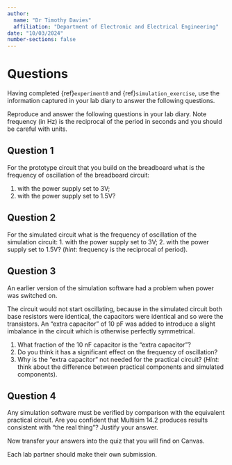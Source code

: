 ```yaml
---
author: 
  name: "Dr Timothy Davies"
  affiliation: "Department of Electronic and Electrical Engineering"
date: "10/03/2024"
number-sections: false
---
```


# Questions {#sec-lab-intro-questions}
Having completed {ref}`experiment0` and  {ref}`simulation_exercise`, use the information captured in your lab diary to answer the following questions.

Reproduce and answer the following questions in your lab diary. Note frequency (in Hz) is the reciprocal of the period in seconds and you should be careful with units.

## Question 1
For the prototype circuit that you build on the breadboard what is the frequency of oscillation of the breadboard circuit:</li>
1. with the power supply set to 3V;
2. with the power supply set to 1.5V?

## Question 2
For the simulated circuit what is the frequency of oscillation of the simulation circuit:
1. with the power supply set to 3V;
2. with the power supply set to 1.5V? (*hint*: frequency is the reciprocal of period).

## Question 3
An earlier version of the simulation software had a problem when power was switched on.

The circuit would not start oscillating, because in the simulated circuit both base resistors were identical, the capacitors were identical and so were the transistors. An “extra capacitor” of 10 pF was added to introduce a slight imbalance in the circuit which is otherwise perfectly symmetrical.

1. What fraction of the 10 nF capacitor is the "extra capacitor"?
2. Do you think it has a significant effect on the frequency of oscillation?
3. Why is the "extra capacitor" not needed for the practical circuit? (*Hint*: think about the difference between practical components and simulated components).

## Question 4

Any simulation software must be verified by comparison with the equivalent practical circuit. Are you confident that Multisim 14.2 produces results consistent with “the real thing”? Justify your answer.

Now transfer your answers into the quiz that you will find on Canvas. 

Each lab partner should make their own submission.
